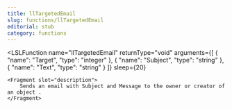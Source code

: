 ```yaml
---
title: llTargetedEmail
slug: functions/llTargetedEmail
editorial: stub
category: functions
---
```


<LSLFunction
	name="llTargetedEmail"
	returnType="void"
	arguments={[
	{
		"name": "Target",
		"type": "integer"
	},
	{
		"name": "Subject",
		"type": "string"
	},
	{
		"name": "Text",
		"type": "string"
	}
]}
	sleep={20}
>
	<Fragment slot="description">
		Sends an email with Subject and Message to the owner or creator of an object .
	</Fragment>
</LSLFunction>
